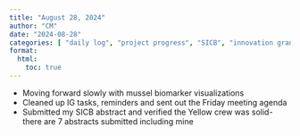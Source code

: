 ```yaml
---
title: "August 28, 2024"
author: "CM"
date: "2024-08-28"
categories: [ "daily log", "project progress", "SICB", "innovation grant", "writing", "code"]
format:
  html:
    toc: true
---
```


-   Moving forward slowly with mussel biomarker visualizations\
-   Cleaned up IG tasks, reminders and sent out the Friday meeting agenda\
-   Submitted my SICB abstract and verified the Yellow crew was solid- there are 7 abstracts submitted including mine
